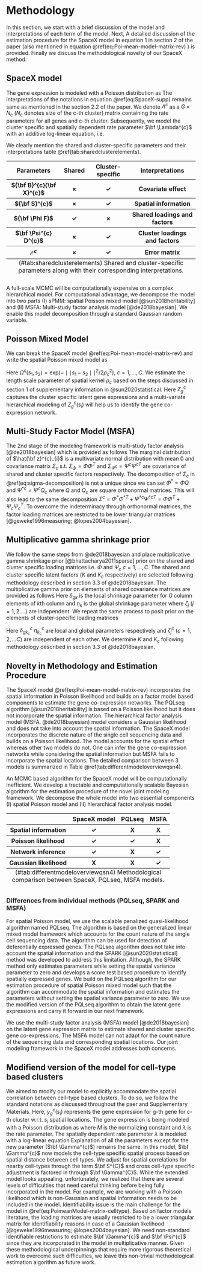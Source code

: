 # Methodology {#method}

In this section, we start with a brief discussion of the model and interpretations of each term of the model. Next, A detailed discussion of the estimation procedure for the SpaceX model in equation 1 in section 2 of the paper (also mentioned in equation \@ref(eq:Poi-mean-model-matrix-rev) ) is provided. Finally we discuss the methodological novelty of our SpaceX method. 


## SpaceX model
The gene expression is modeled with a Poisson distribution as
\begin{equation}
y^{c}_{g}({\bf s}_{i}) \sim \text{Poi}\{ M^{c}({\bf s}_{i}) \lambda^{c}_{g}({\bf s}_{i})\}.
(\#eq:SpaceX-supp)
\end{equation}
The interpretations of the notations in equation \@ref(eq:SpaceX-supp) remains same as mentioned in the section 2.2 of the paper.  We denote $\Lambda^{c}$ as a $G \times N_{c}$ ($N_{c}$ denotes size of the c-th cluster) matrix containing the rate parameters for all genes and c-th cluster. 
Subsequently, we model the cluster specific and spatially dependent rate parameter $\bf \Lambda^{c}$ with an additive log-linear equation, i.e. 
\begin{equation}
\text{log}({\bf \Lambda}^{c}) = {\bf B}^{c}{\bf X}^{c} + {\bf S}^{c} + {\bf \Phi F} + {\bf \Psi^{c} D^{c}} + {\boldsymbol{\mathcal{E}}}^{c}.
(\#eq:Poi-mean-model-matrix-rev)
\end{equation}

We clearly mention the shared and cluster-specific parameters and their interpretations table \@ref(tab:sharedclusterelements).  


<table>
<thead>
<tr>
  <th> Parameters </th>
  <th> Shared </th>
  <th> Cluster-specific </th>
  <th> Interpretations </th>
</tr>
</thead>
<tbody>
<tr>
  <th> ${\bf B}^{c}{\bf X}^{c}$ </th> 
  <th> $\times$ </th>
  <th> $\checkmark$ </th>
  <th> Covariate effect </th>
</tr>
<tr>
  <th> ${\bf S}^{c}$ </th>
  <th> $\times$ </th>
  <th> $\checkmark$ </th>
  <th> Spatial information </th>
</tr>
<tr>
  <th>${\bf \Phi F}$</th>  
  <th> $\checkmark$ </th>
  <th> $\times$ </th>
  <th> Shared loadings and factors </th>
</tr>
<tr>
  <th> $\bf \Psi^{c} D^{c}$ </th> 
  <th> $\times$ </th>
  <th> $\checkmark$ </th>
  <th> Cluster loadings and factors </th>
</tr>
<tr>
  <th> $\boldsymbol{\mathcal{E}}^{c}$ </th>
  <th> $\times$ </th>
  <th> $\checkmark$ </th>
  <th> Error matrix </th>
</tr>
</tbody>
<caption style='caption-side: bottom'>
(#tab:sharedclusterelements) Shared and cluster-specific parameters along with their corresponding interpretations. </caption>
</table>

A full-scale MCMC will be computationally expensive on a complex hierarchical model. For computational advantage, we decompose the model into two parts (I) sPMM: spatial Poisson mixed model [@sun2018heritability] and (II) MSFA: Multi-study factor analysis model [@de2018bayesian]. We enable this model decomposition through a standard Gaussian random variable.

## Poisson Mixed Model

We can break the SpaceX model \@ref(eq:Poi-mean-model-matrix-rev) and write the spatial Poisson mixed model as

\begin{align}
\begin{split}
& \text{log}({\boldsymbol \lambda}^{c}_{g}) = {{\bf X}^{c}}^{T} {\boldsymbol \beta}^{c}_{g} + {\bf s}^{c} + {\bf z}^{c}_{g}, \\
& {\boldsymbol \lambda}^{c}_{g} = ( \lambda^{c}_{1g}, \dots , \lambda^{c}_{N_{c}g} )^{T}, \\
&{\bf s}^{c} = ( s^{c}_{1}, \dots , s^{c}_{N_{c}} )^{T} \sim \text{MVN}(0, \sigma_{1}^{2}\Omega^{c}(s)), \\
&{\bf z}^{c}_{g} = (z^{1}_{1g}, \dots , z^{c}_{N_{c}g})^{T} \sim \text{MVN}(0, \sigma_{2}^{2} I_{N_{c} \times N_{c} }).
\end{split}
(\#eq:PMM-supp)
\end{align}

Here $\Omega^{c}(s_{1}, s_{2}) = \text{exp} (- \mid \mid s_{1} - s_{2} \mid \mid^{2} / 2 \rho^{2}_{c} ),$ $c = 1, \dots, C$. We estimate the length scale parameter of spatial kernel $\rho_{c}$ based on the steps discussed in section 1 of supplementary information in @sun2020statistical. Here $Z^{c}_{g}$ captures the cluster specific latent gene expressions and a multi-variate hierarchical modeling of $Z^{c}_{g}(s_{i})$ will help us to identify the gene co-expression network.

## Multi-Study Factor Model (MSFA)
The 2nd stage of the modeling framework is multi-study factor analysis [@de2018bayesian] which is provided as follows 
\begin{align}
\begin{split}
& \hat{\bf z}^{c}_{i} = \boldsymbol \Phi {\bf f}_{i} + \boldsymbol \Psi^{c} {\bf d}^{c}_{i} + {\bf e}^{c}_{i}, \\
& {\bf f}_{i} \sim N_{K}(0, {\bf I}_{K}), \hspace{0.5cm} {\bf d}^{c}_{i} \sim N_{K_{c}}(0,{\bf I}_{K_{c}}),\\
& {\bf e}^{c}_{i} \sim N_{G}(0,\boldsymbol \Xi_{c}), \hspace{0.5cm} \boldsymbol \Xi_{c} = \text{diag}(\xi^{c}_{1}, \dots, \xi^{c}_{G} ).
\end{split}
(\#eq:MSFA-supp)
\end{align}
The marginal distribution of $\hat{\bf z}^{c}_{i}$ is a multivariate normal distribution with mean $0$ and covariance matrix $\Sigma_{c}$ s.t.
\begin{align}
\Sigma_{c} = \Phi \Phi^{T} + \Psi^{c} {\Psi^{c}}^{T} + \Xi_{c} = \Sigma_{\Phi} + \Sigma_{\Psi^{c}} + \Xi_{c}
(\#eq:sigma-decomposition)
\end{align}
$\Sigma_{\Phi} = \Phi \Phi^{T}$  and $\Sigma_{\Psi^{c}} =  \Psi^{c} {\Psi^{c}}^{T}$ are covariance of shared and cluster specific factors respectively. The decomposition of $\Sigma_{c}$ in \@ref(eq:sigma-decomposition) is not a unique since we can set $\Phi^{*} = \Phi Q$ and ${\Psi^{*}}^{c} = \Psi^{c} Q_{c}$ where $Q$ and $Q_{c}$ are square orthonormal matrices. This will also lead to the same decomposition $\Sigma^{c} = \Phi^{*} {\Phi^{*}}^{T} + {\Psi^{*}}^{c} {{\Psi^{*}}^{c}}^{T} = \Phi \Phi^{T} + \Psi_{c} \Psi_{c}^{T}$. To overcome the indeterminacy through orthonormal matrices, the factor loading matrices are restricted to be lower triangular matrices [@geweke1996measuring; @lopes2004bayesian].

## Multiplicative gamma shrinkage prior
We follow the same steps from @de2018bayesian and place multiplicative gamma shrinkage prior [@bhattacharya2011sparse] prior on the shared and cluster specific loading matrices i.e. $\Phi$ and $\Psi_{c}$ $c=1,\dots,C$. The shared and cluster specific latent factors ($K$ and $K_{c}$ respectively) are selected following methodology described in section 3.3 of @de2018bayesian. The multiplicative gamma prior on elements of shared covariance matrices are provided as follows 
\begin{equation}
\begin{split}
& \phi_{gk} \mid \delta_{gk}, \eta_{k} \sim N(0, \delta_{gk}^{-1} \eta_{k}^{-1}), \hspace{0.5cm} g = 1, \dots , G, \hspace{0.25cm} k = 1, \dots, \infty, \\
& \delta_{gk} \sim \Gamma(\frac{\nu}{2}, \frac{\nu}{2}) \hspace{0.5cm}  \eta_{k} = \prod_{j=1}^{k} \zeta_{j} \hspace{0.5cm} \zeta_{1} \sim \Gamma(a_{1},1) \hspace{0.5cm}  \zeta_{j} \sim \Gamma(a_{2},1), \hspace{0.2cm} j \ge 2. 
\end{split}
\end{equation}
Here $\delta_{gk}$ is the local shrinkage parameter for $G$ column elements of $k$th column and $\eta_{k}$ is the global shrinkage parameter where $\zeta_{j}$ $(j=1,2. \dots)$ are independent. We repeat the same process to posit prior on the elements of cluster-specific loading matrices 

\begin{equation}
\begin{split}
& \psi^{c}_{gk_{c}} \mid \delta^{c}_{gk_{c}}, \eta^{c}_{k_{c}} \sim N(0, {\delta^{c^{-1}}_{gk_{c}}} {\eta^{c^{-1}}_{k_{c}}}), \hspace{0.5cm} g = 1, \dots , G, \hspace{0.2cm} k_{c} = 1, \dots, \infty \hspace{0.2cm} \text{and} \hspace{0.2cm} c = 1, \dots , C,\\
& \delta^{c}_{gk_{c}} \sim \Gamma(\frac{\nu^{c}}{2}, \frac{\nu^{c}}{2}) \hspace{0.5cm}  \eta^{c}_{k_{c}} = \prod_{j=1}^{k_{c}} \zeta^{c}_{j} \hspace{0.5cm} \zeta^{c}_{1} \sim \Gamma(a^{c}_{1},1) \hspace{0.5cm}  \zeta^{c}_{j} \sim \Gamma(a^{c}_{2},1), \hspace{0.2cm} j \ge 2.
\end{split}
\end{equation}
Here $\delta^{c}_{gk_{c}}$ $\eta^{c}_{k_{c}}$ are local and global parameters respectively and $\zeta_{j}^{c}$ $(c=1,2, \dots C)$ are independent of each other. We determine $K$ and $K_{c}$ following methodology described in section 3.3 of @de2018bayesian.


## Novelty in Methodology and Estimation Procedure
The SpaceX model \@ref(eq:Poi-mean-model-matrix-rev) incorporates the spatial information in Poisson likelihood and builds on a factor model based components to estimate the gene co-expression networks. The PQLseq algorithm [@sun2018heritability] is based on a Poisson likelihood but it does not incorporate the spatial information. The hierarchical factor analysis model (MSFA, @de2018bayesian) model considers a Gaussian likelihood and does not take into account the spatial information. The SpaceX model incorporates the discrete nature of the single cell sequencing data and builds on a Poisson likelihood. The model accounts for the spatial effect whereas other two models do not. One can infer the gene co-expression networks while considering the spatial information but MSFA fails to incorporate the spatial locations. The detailed comparison between 3 models is summarized in Table \@ref(tab:differentmodeloverviewqsn4).

An MCMC based algorithm for the SpaceX model will be computationally inefficient. We develop a tractable and computationally scalable Bayesian algorithm for the estimation procedure of the novel joint modeling framework. We decompose the whole model into two essential components (I) spatial Poisson model and (II) hierarchical factor analysis model.

<table>
<thead>
<tr>
  <th> </th>
  <th>SpaceX model</th>
  <th>PQLseq</th>
  <th>MSFA</th>
</tr>
</thead>
<tbody>
<tr>
  <th>Spatial information</th>
  <th>$\checkmark$</th>
  <th> X </th>
  <th> X </th>
</tr>
<tr>
  <th>Poisson likelihood</th>
  <th> $\checkmark$ </th>
  <th> $\checkmark$ </th>
  <th> X </th>
</tr>
<tr>
  <th>Network inference</th>
  <th>$\checkmark$</th>
  <th>X</th>
  <th>$\checkmark$</th>
</tr>
<tr>
  <th>Gaussian likelihood</th>
  <th>X</th>
  <th>X</th>
  <th>$\checkmark$</th>
</tr>
</tbody>
<caption style='caption-side: bottom'>
(#tab:differentmodeloverviewqsn4) Methodological comparison between SpaceX, PQLseq, MSFA models. </caption>
</table>

### Differences from individual methods (PQLseq, SPARK and MSFA)
For spatial Poisson model, we use the scalable penalized quasi-likelihood algorithm named PQLseq. The algorithm is based on the generalized linear mixed model framework which accounts for the count nature of the single cell sequencing data. The algorithm can be used for detection of deferentially expressed genes. The PQLseq algorithm does not take into account the spatial information and the SPARK [@sun2020statistical] method was developed to address this limitation. Although, the SPARK method only estimates parameters while setting the spatial variance parameter to zero and develops a score test based procedure to identify spatially expressed genes. We build on the PQLseq algorithm for our estimation procedure of spatial Poisson mixed model such that the algorithm can accommodate the spatial information and estimates the parameters without setting the spatial variance parameter to zero. We use the modified version of the PQLseq algorithm to obtain the latent gene expressions and carry it forward in our next framework. 

We use the multi-study factor analysis (MSFA) model [@de2018bayesian] on the latent gene expression matrix to estimate shared and cluster specific gene co-expressions. The MSFA model can not adapt for the count nature of the sequencing data and corresponding spatial locations. Our joint modeling framework in the SpaceX model addresses both concerns. 

## Modifiend version of the model for cell-type based clusters 
We aimed to modify our model to explicitly accommodate the spatial correlation between cell-type based clusters. To do so, we follow the standard notations as discussed throughout the paer and Supplementary Materials. Here, $y^{c}_{g}(s_{i})$ represents the gene expression for g-th gene for c-th cluster w.r.t. $s_{i}$ spatial locations. The gene expression is being modeled with a Poisson distribution as where $M$ is the normalizing constant and $\lambda$ is the rate parameter. The spatially dependent rate parameter $\lambda$ is modeled with a log-linear equation
\begin{equation}
\text{log}({\bf \Lambda}^{c}) = {\bf B}^{c}{\bf X}^{c} + {\bf S}^{c} + {\bf \Phi F} + {\bf \Gamma^{c}} {\bf \Psi^{c} D^{c}} + {\boldsymbol{\mathcal{E}}}^{c}.
(\#eq:PoimeanModel-matrix-celltype)
\end{equation}
Explanation of all the parameters except for the new parameter ($\bf \Gamma^{c}$) remains the same. In this model, $\bf \Gamma^{c}$ now models the cell-type specific spatial process based on spatial distance between cell types. We adjust for spatial correlations for nearby cell-types through the term $\bf S^{C}$ and cross cell-type specific adjustment is factored in through $\bf \Gamma^{C}$. While the extended model looks appealing, unfortunately, we realized that there are several levels of difficulties that need careful thinking before being fully incorporated in the model. For example, we are working with a Poisson likelihood which is non-Gaussian and spatial information needs to be included in the model. Identifiability issue is the main challenge for the model in \@ref(eq:PoimeanModel-matrix-celltype). Based on factor models literature, the loading matrices are usually restricted to be a lower triangular matrix for identifiability reasons in case of a Gaussian likelihood [@geweke1996measuring; @lopes2004bayesian]. We need non-standard identifiable restrictions to estimate $\bf \Gamma^{c}$ and $\bf \Psi^{c}$ since they are incorporated in the model in multiplicative manner. Given these  methodological underpinnings that require more rigorous theoretical work to overcome such difficulties, we leave this non-trivial methodological estimation algorithm as future work.

